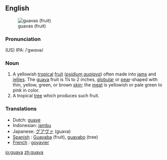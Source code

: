 {{wikipedia}}
==English==
[[Image:Psidium guajava fruit.jpg|thumb|guavas (fruit)]]
===Pronunciation===
(US) IPA: /ˈgwɑvə/

===Noun===
{{en-noun-reg}}
# A yellowish [[tropical]] [[fruit]] (''[[psidium guajava]]'') often made into [[jam]]s and [[jellies]]. The [[guava]] fruit is 1¼ to 2 inches, [[globular]] or [[pear]]-shaped with thin, yellow, green, or brown [[skin]]; the [[meat]] is yellowish or pale green to pink in color.
# A tropical [[tree]] which produces such fruit.

===Translations===
*Dutch: [[guave]]
*Indonesian: [[jambu]]
*Japanese: [[グアヴァ]] (guava)
*[[Spanish]] : [[Guayaba]] (fruit),  [[guayabo]] (tree)
*[[French]] : [[goyavier]]

[[io:guava]]
[[zh:guava]]